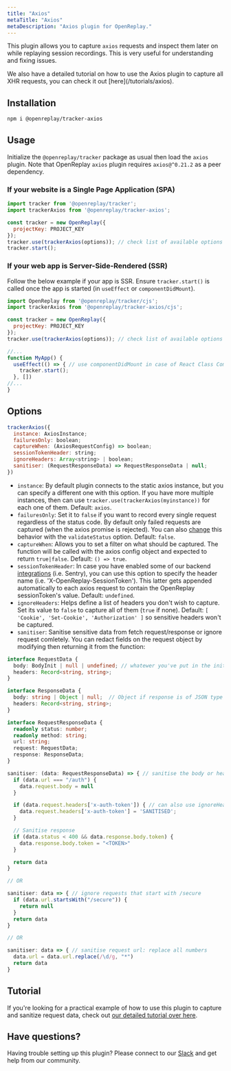 ```yaml
---
title: "Axios"
metaTitle: "Axios"
metaDescription: "Axios plugin for OpenReplay."
---
```



This plugin allows you to capture `axios` requests and inspect them later on while replaying session recordings. This is very useful for understanding and fixing issues.

<Aside type="tip">
  We also have a detailed tutorial on how to use the Axios plugin to capture all XHR requests, you can check it out [here](/tutorials/axios).
</Aside>



## Installation

```bash
npm i @openreplay/tracker-axios
```

## Usage

Initialize the `@openreplay/tracker` package as usual then load the `axios` plugin. Note that OpenReplay `axios` plugin requires `axios@^0.21.2` as a peer dependency.

### If your website is a Single Page Application (SPA)

```js
import tracker from '@openreplay/tracker';
import trackerAxios from '@openreplay/tracker-axios';

const tracker = new OpenReplay({
  projectKey: PROJECT_KEY
});
tracker.use(trackerAxios(options)); // check list of available options below
tracker.start();
```

### If your web app is Server-Side-Rendered (SSR)

Follow the below example if your app is SSR. Ensure `tracker.start()` is called once the app is started (in `useEffect` or `componentDidMount`).

```js
import OpenReplay from '@openreplay/tracker/cjs';
import trackerAxios from '@openreplay/tracker-axios/cjs';

const tracker = new OpenReplay({
  projectKey: PROJECT_KEY
});
tracker.use(trackerAxios(options)); // check list of available options below

//...
function MyApp() {
  useEffect(() => { // use componentDidMount in case of React Class Component
    tracker.start();
  }, [])
//...
}
```

## Options

```js
trackerAxios({
  instance: AxiosInstance;
  failuresOnly: boolean;
  captureWhen: (AxiosRequestConfig) => boolean;
  sessionTokenHeader: string;
  ignoreHeaders: Array<string> | boolean;
  sanitiser: (RequestResponseData) => RequestResponseData | null;
})
```

- `instance`: By default plugin connects to the static axios instance, but you can specify a different one with this option. If you have more multiple instances, then can use `tracker.use(trackerAxios(myinstance))` for each one of them. Default: `axios`.
- `failuresOnly`: Set it to `false` if you want to record every single request regardless of the status code. By default only failed requests are captured (when the axios promise is rejected). You can also [change](https://github.com/axios/axios#request-config) this behavior with the `validateStatus` option. Default: `false`.
- `captureWhen`: Allows you to set a filter on what should be captured. The function will be called with the axios config object and expected to return `true|false`. Default: `() => true`.
- `sessionTokenHeader`: In case you have enabled some of our backend [integrations](/integrations) (i.e. Sentry), you can use this option to specify the header name (i.e. 'X-OpenReplay-SessionToken'). This latter gets appended automatically to each axios request to contain the OpenReplay sessionToken's value. Default: `undefined`.
- `ignoreHeaders`: Helps define a list of headers you don't wish to capture. Set its value to `false` to capture all of them (`true` if none). Default: `[ 'Cookie', 'Set-Cookie', 'Authorization' ]` so sensitive headers won't be captured.
- `sanitiser`: Sanitise sensitive data from fetch request/response or ignore request comletely. You can redact fields on the request object by modifying then returning it from the function:

```typescript
interface RequestData {
  body: BodyInit | null | undefined; // whatewer you've put in the init.body in fetch(url, init)
  headers: Record<string, string>;
}

interface ResponseData {
  body: string | Object | null;  // Object if response is of JSON type
  headers: Record<string, string>;
}

interface RequestResponseData {
  readonly status: number;
  readonly method: string;
  url: string;
  request: RequestData;
  response: ResponseData;
}

sanitiser: (data: RequestResponseData) => { // sanitise the body or headers
  if (data.url === "/auth") {
    data.request.body = null
  }

  if (data.request.headers['x-auth-token']) { // can also use ignoreHeaders option instead
    data.request.headers['x-auth-token'] = 'SANITISED';
  }

  // Sanitise response
  if (data.status < 400 && data.response.body.token) {
    data.response.body.token = "<TOKEN>"  
  }

  return data
}

// OR

sanitiser: data => { // ignore requests that start with /secure
  if (data.url.startsWith("/secure")) {
    return null
  }
  return data
}

// OR

sanitiser: data => { // sanitise request url: replace all numbers
  data.url = data.url.replace(/\d/g, "*")
  return data
}
```

## Tutorial
If you're looking for a practical example of how to use this plugin to capture and sanitize request data, check out [our detailed tutorial over here](/tutorials/axios).


## Have questions?

Having trouble setting up this plugin? Please connect to our [Slack](https://slack.openreplay.com) and get help from our community.